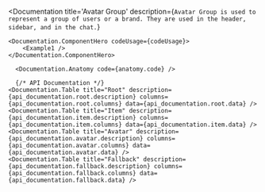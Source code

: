 

<Documentation 
    title='Avatar Group' 
    description={`Avatar Group is used to represent a group of users or a brand. They are used in the header, sidebar, and in the chat.`}
>
    <Documentation.ComponentHero codeUsage={codeUsage}>
        <Example1 />
    </Documentation.ComponentHero>

      <Documentation.Anatomy code={anatomy.code} />

      {/* API Documentation */}
    <Documentation.Table title="Root" description={api_documentation.root.description} columns={api_documentation.root.columns} data={api_documentation.root.data} />
    <Documentation.Table title="Item" description={api_documentation.item.description} columns={api_documentation.item.columns} data={api_documentation.item.data} />
    <Documentation.Table title="Avatar" description={api_documentation.avatar.description} columns={api_documentation.avatar.columns} data={api_documentation.avatar.data} />
    <Documentation.Table title="Fallback" description={api_documentation.fallback.description} columns={api_documentation.fallback.columns} data={api_documentation.fallback.data} />


</Documentation>
